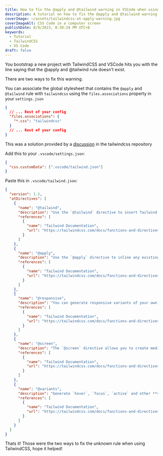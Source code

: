 ```yaml
---
title: How to fix the @apply and @tailwind warning in VSCode when using TailwindCSS
description: A tutorial on how to fix the @apply and @tailwind warning when using VS Code with TailwindCSS
coverImage: ~/assets/tailwindcss-at-apply-warning.jpg
coverImageAlt: CSS Code in a computer screen
publishDate: 8/9/2023, 8:30:24 PM UTC+8
keywords:
  - Tutorial
  - TailwindCSS
  - VS Code
draft: false
---
```


You bootstrap a new project with TailwindCSS and VSCode hits you with the line saying that the @apply and @tailwind rule doesn't exist.

There are two ways to fix this warning.

You can associate the global stylesheet that contains the `@apply` and `@tailwind` rule with `tailwindcss` using the `files.associations` property in your `settings.json`

```json
{
  // ... Rest of your config
  "files.associations": {
    "*.css": "tailwindcss"
  }
  // ... Rest of your config
}
```

This was a solution provided by a [discussion](https://github.com/tailwindlabs/tailwindcss/discussions/5258#discussioncomment-1979394) in the tailwindcss repository

Add this to your `.vscode/settings.json`:

```json
{
  "css.customData": [".vscode/tailwind.json"]
}
```

Paste this in `.vscode/tailwind.json`:

````json
{
  "version": 1.1,
  "atDirectives": [
    {
      "name": "@tailwind",
      "description": "Use the `@tailwind` directive to insert Tailwind's `base`, `components`, `utilities` and `screens` styles into your CSS.",
      "references": [
        {
          "name": "Tailwind Documentation",
          "url": "https://tailwindcss.com/docs/functions-and-directives#tailwind"
        }
      ]
    },
    {
      "name": "@apply",
      "description": "Use the `@apply` directive to inline any existing utility classes into your own custom CSS. This is useful when you find a common utility pattern in your HTML that you’d like to extract to a new component.",
      "references": [
        {
          "name": "Tailwind Documentation",
          "url": "https://tailwindcss.com/docs/functions-and-directives#apply"
        }
      ]
    },
    {
      "name": "@responsive",
      "description": "You can generate responsive variants of your own classes by wrapping their definitions in the `@responsive` directive:\n```css\n@responsive {\n  .alert {\n    background-color: #E53E3E;\n  }\n}\n```\n",
      "references": [
        {
          "name": "Tailwind Documentation",
          "url": "https://tailwindcss.com/docs/functions-and-directives#responsive"
        }
      ]
    },
    {
      "name": "@screen",
      "description": "The `@screen` directive allows you to create media queries that reference your breakpoints by **name** instead of duplicating their values in your own CSS:\n```css\n@screen sm {\n  /* ... */\n}\n```\n…gets transformed into this:\n```css\n@media (min-width: 640px) {\n  /* ... */\n}\n```\n",
      "references": [
        {
          "name": "Tailwind Documentation",
          "url": "https://tailwindcss.com/docs/functions-and-directives#screen"
        }
      ]
    },
    {
      "name": "@variants",
      "description": "Generate `hover`, `focus`, `active` and other **variants** of your own utilities by wrapping their definitions in the `@variants` directive:\n```css\n@variants hover, focus {\n   .btn-brand {\n    background-color: #3182CE;\n  }\n}\n```\n",
      "references": [
        {
          "name": "Tailwind Documentation",
          "url": "https://tailwindcss.com/docs/functions-and-directives#variants"
        }
      ]
    }
  ]
}
````

Thats it! Those were the two ways to fix the unknown rule when using TailwindCSS, hope it helped!
